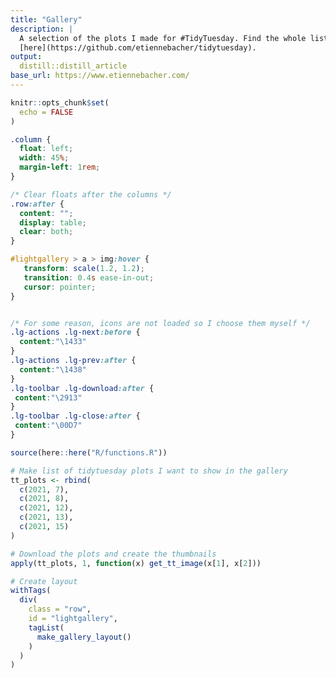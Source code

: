 ```yaml
---
title: "Gallery"
description: |
  A selection of the plots I made for #TidyTuesday. Find the whole list
  [here](https://github.com/etiennebacher/tidytuesday).
output:
  distill::distill_article
base_url: https://www.etiennebacher.com/
---
```


```r
knitr::opts_chunk$set(
  echo = FALSE
)
```


<head>

<link type="text/css" rel="stylesheet" href="https://cdnjs.cloudflare.com/ajax/libs/lightgallery/1.6.0/css/lightgallery.min.css" /> 
<script src="https://cdnjs.cloudflare.com/ajax/libs/lightgallery-js/1.4.1-beta.0/js/lightgallery.min.js"></script>

<!-- lightgallery plugins -->
<script src="https://cdnjs.cloudflare.com/ajax/libs/lg-fullscreen/1.2.1/lg-fullscreen.min.js"></script>
<script src="https://cdnjs.cloudflare.com/ajax/libs/lg-thumbnail/1.2.1/lg-thumbnail.min.js"></script>

</head>

```css
.column {
  float: left;
  width: 45%;
  margin-left: 1rem;
}

/* Clear floats after the columns */
.row:after {
  content: "";
  display: table;
  clear: both;
}

#lightgallery > a > img:hover {
   transform: scale(1.2, 1.2);
   transition: 0.4s ease-in-out;
   cursor: pointer;
}


/* For some reason, icons are not loaded so I choose them myself */
.lg-actions .lg-next:before {
  content:"\1433"
}
.lg-actions .lg-prev:after {
  content:"\1438"
}
.lg-toolbar .lg-download:after {
 content:"\2913"
}
.lg-toolbar .lg-close:after {
 content:"\00D7"
}
```


```r
source(here::here("R/functions.R"))

# Make list of tidytuesday plots I want to show in the gallery
tt_plots <- rbind(
  c(2021, 7),
  c(2021, 8),
  c(2021, 12),
  c(2021, 13),
  c(2021, 15)
)

# Download the plots and create the thumbnails
apply(tt_plots, 1, function(x) get_tt_image(x[1], x[2]))
```

```r
# Create layout
withTags(
  div(
    class = "row",
    id = "lightgallery",
    tagList(
      make_gallery_layout()
    )
  )
)

```

<script type="text/javascript">
    lightGallery(document.getElementById('lightgallery')); 
</script>
